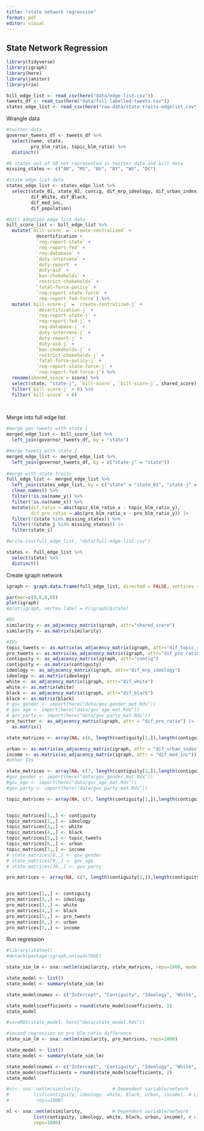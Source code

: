```yaml
---
title: "state network regression"
format: pdf
editor: visual
---
```


## State Network Regression

```r
library(tidyverse)
library(igraph)
library(here)
library(janitor)
library(rio)

bill_edge_list <- read_csv(here("data/edge-list.csv"))
tweets_df <- read_csv(here("data/full-labelled-tweets.csv"))
states_edge_list <- read_csv(here("raw-data/state-traits-edgelist.csv"))
```

Wrangle data

```r
#twitter data
governor_tweets_df <- tweets_df %>% 
  select(name, state, 
         pro_blm_ratio, topic_blm_ratio) %>% 
  distinct() 

#6 states out of 50 not represented in twitter data and bill data
missing_states <- c("AR", "MS", "NV", "NY", "WV", "DC")

#state edge list data
states_edge_list <- states_edge_list %>% 
  select(state_01, state_02, contig, dif_mrp_ideology, dif_urban_index, 
         dif_White, dif_Black, 
         dif_med_inc,
         dif_population)

#bill adoption edge list data
bill_score_list <- bill_edge_list %>% 
  mutate(`bill-score` = `create-centralized` +
           decertification +
           `req-report-state` +
           `req-report-fed` +
           `req-database` +
           `duty-intervene` +
           `duty-report` +
           `duty-aid` +
           `ban-chokeholds` +
           `restrict-chokeholds` +
           `fatal-force-policy` +
           `req-report-state-force` +
           `req-report-fed-force`) %>% 
  mutate(`bill-score-j` = `create-centralized-j` +
           `decertification-j` +
           `req-report-state-j` +
           `req-report-fed-j` +
           `req-database-j` +
           `duty-intervene-j` +
           `duty-report-j` +
           `duty-aid-j` +
           `ban-chokeholds-j` +
           `restrict-chokeholds-j` +
           `fatal-force-policy-j` +
           `req-report-state-force-j` +
           `req-report-fed-force-j`) %>% 
  rename(shared_score = score) %>% 
  select(state, "state-j", `bill-score`, `bill-score-j`, shared_score) %>% 
  filter(`bill-score-j` > 0) %>% 
  filter(`bill-score` > 0) 

  
```

Merge into full edge list

```r
#merge gov tweets with state i 
merged_edge_list <- bill_score_list %>% 
  left_join(governor_tweets_df, by = "state")

#merge tweets with state j
merged_edge_list <- merged_edge_list %>% 
  left_join(governor_tweets_df, by = c("state-j" = "state"))
  
#merge with state traits
full_edge_list <- merged_edge_list %>% 
  left_join(states_edge_list, by = c("state" = "state_01", "state-j" = "state_02")) %>% 
  clean_names() %>% 
  filter(!is.na(name_y)) %>% 
  filter(!is.na(name_x)) %>% 
  mutate(dif_ratio = abs(topic_blm_ratio_x - topic_blm_ratio_y),
         dif_pro_ratio = abs(pro_blm_ratio_x - pro_blm_ratio_y)) |>
  filter(!(state %in% missing_states)) %>% 
  filter(!(state_j %in% missing_states)) |>
  filter(state_i)

#write.csv(full_edge_list, "data/full-edge-list.csv")

states <- full_edge_list %>% 
  select(state) %>% 
  distinct() 

```

Create igraph network

```r
igraph <- graph.data.frame(full_edge_list, directed = FALSE, vertices = states)

par(mar=c(0,0,0,0))
plot(igraph)
#plot(igraph, vertex.label = V(igraph)$state)

#DV
similarity <- as_adjacency_matrix(igraph, attr="shared_score")
similarity <- as.matrix(similarity)

#IVs
topic_tweets <- as.matrix(as_adjacency_matrix(igraph, attr="dif_topic_ratio"))
pro_tweets <- as.matrix(as_adjacency_matrix(igraph, attr="dif_pro_ratio"))
contiguity <- as_adjacency_matrix(igraph, attr="contig")
contiguity <- as.matrix(contiguity)
ideology <- as_adjacency_matrix(igraph, attr="dif_mrp_ideology")
ideology <- as.matrix(ideology)
white <- as_adjacency_matrix(igraph, attr="dif_white")
white <- as.matrix(white)
black <- as_adjacency_matrix(igraph, attr="dif_black")
black <- as.matrix(black)
# gov_gender <- import(here("data/gov_gender_mat.Rds"))
# gov_age <- import(here("data/gov_age_mat.Rds"))
# gov_party <- import(here("data/gov_party_mat.Rds"))
pro_twitter <- as_adjacency_matrix(igraph, attr = "dif_pro_ratio") |>
  as.matrix()

state_matrices <- array(NA, c(6, length(contiguity[1,]),length(contiguity[1,]))) 

urban <- as.matrix(as_adjacency_matrix(igraph, attr = "dif_urban_index"))
income <- as.matrix(as_adjacency_matrix(igraph, attr = "dif_med_inc"))
#other IVs

state_matrices <- array(NA, c(7, length(contiguity[1,]),length(contiguity[1,]))) 
#gov_gender <- import(here("data/gov_gender_mat.Rds"))
#gov_age <- import(here("data/gov_age_mat.Rds"))
#gov_party <- import(here("data/gov_party_mat.Rds"))

topic_matrices <- array(NA, c(7, length(contiguity[1,]),length(contiguity[1,]))) 


topic_matrices[1,,] <- contiguity
topic_matrices[2,,] <- ideology
topic_matrices[3,,] <- white
topic_matrices[4,,] <- black
topic_matrices[5,,] <- topic_tweets
topic_matrices[6,,] <- urban
topic_matrices[7,,] <- income
# state_matrices[8,,] <- gov_gender
# state_matrices[9,,] <- gov_age
# state_matrices[10,,] <- gov_party

pro_matrices <- array(NA, c(7, length(contiguity[1,]),length(contiguity[1,]))) 


pro_matrices[1,,] <- contiguity
pro_matrices[2,,] <- ideology
pro_matrices[3,,] <- white
pro_matrices[4,,] <- black
pro_matrices[5,,] <- pro_tweets
pro_matrices[6,,] <- urban
pro_matrices[7,,] <- income

```

Run regression

```r
#library(statnet)
#detach(package:igraph,unload=TRUE)

state_sim_lm <- sna::netlm(similarity, state_matrices, reps=1000, mode = "graph", nullhyp = "qapspp")

state_model <- list()
state_model <- summary(state_sim_lm)

state_model$names <- c("Intercept", "Contiguity", "Ideology", "White", "Black", "BLM related tweets", "Urban", "Income")

state_model$coefficients = round(state_model$coefficients, 2)
state_model

#saveRDS(state_model, here("data/state_model.Rds"))

#second regression on pro blm ratio difference
state_sim_lm <- sna::netlm(similarity, pro_matrices, reps=1000)

state_model <- list()
state_model <- summary(state_sim_lm)

state_model$names <- c("Intercept", "Contiguity", "Ideology", "White", "Black", "Pro BLM tweets", "Urban", "Income")
state_model$coefficients = round(state_model$coefficients, 2)
state_model

#nl<- sna::netlm(similarity,           # Dependent variable/network
#         list(contiguity, ideology, white, black, urban, income), # List the independent variables/networks
#          reps=1000) 
```

```r

nl <- sna::netlm(similarity,           # Dependent variable/network
          list(contiguity, ideology, white, black, urban, income), # List the independent variables/networks
          reps=1000) 

```
